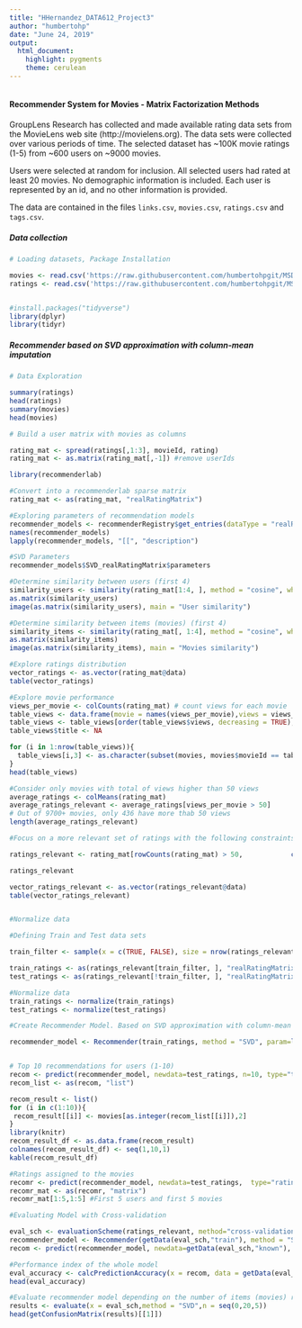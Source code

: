 ---
title: "HHernandez_DATA612_Project3"
author: "humbertohp"
date: "June 24, 2019"
output:
  html_document:
    highlight: pygments
    theme: cerulean
---

```{r }

```

#### Recommender System for Movies - Matrix Factorization Methods

GroupLens Research has collected and made available rating data sets from the MovieLens web site (http://movielens.org). The data sets were collected over various periods of time. The selected dataset has ~100K movie ratings (1-5) from ~600 users on ~9000 movies. 

Users were selected at random for inclusion. All selected users had rated at least 20 movies. No demographic information is included. Each user is represented by an id, and no other information is provided.

The data are contained in the files `links.csv`, `movies.csv`, `ratings.csv` and `tags.csv`.

##### Data collection

```{r message=FALSE}

# Loading datasets, Package Installation

movies <- read.csv('https://raw.githubusercontent.com/humbertohpgit/MSDS3rdSem_DATA612/master/movies.csv')
ratings <- read.csv('https://raw.githubusercontent.com/humbertohpgit/MSDS3rdSem_DATA612/master/ratings.csv')


#install.packages("tidyverse")
library(dplyr)
library(tidyr)
```


##### Recommender based on SVD approximation with column-mean imputation

```{r message=FALSE, warning=FALSE}

# Data Exploration

summary(ratings)
head(ratings)
summary(movies)
head(movies)

# Build a user matrix with movies as columns

rating_mat <- spread(ratings[,1:3], movieId, rating)
rating_mat <- as.matrix(rating_mat[,-1]) #remove userIds

library(recommenderlab)

#Convert into a recommenderlab sparse matrix
rating_mat <- as(rating_mat, "realRatingMatrix") 

#Exploring parameters of recommendation models
recommender_models <- recommenderRegistry$get_entries(dataType = "realRatingMatrix")
names(recommender_models)
lapply(recommender_models, "[[", "description")

#SVD Parameters
recommender_models$SVD_realRatingMatrix$parameters

#Determine similarity between users (first 4)
similarity_users <- similarity(rating_mat[1:4, ], method = "cosine", which = "users")
as.matrix(similarity_users)
image(as.matrix(similarity_users), main = "User similarity")

#Determine similarity between items (movies) (first 4)
similarity_items <- similarity(rating_mat[, 1:4], method = "cosine", which ="items")
as.matrix(similarity_items)
image(as.matrix(similarity_items), main = "Movies similarity")

#Explore ratings distribution
vector_ratings <- as.vector(rating_mat@data)
table(vector_ratings)

#Explore movie performance
views_per_movie <- colCounts(rating_mat) # count views for each movie
table_views <- data.frame(movie = names(views_per_movie),views = views_per_movie)
table_views <- table_views[order(table_views$views, decreasing = TRUE), ] # sort by number of views
table_views$title <- NA

for (i in 1:nrow(table_views)){
  table_views[i,3] <- as.character(subset(movies, movies$movieId == table_views[i,1])$title)
}
head(table_views)

#Consider only movies with total of views higher than 50 views
average_ratings <- colMeans(rating_mat)
average_ratings_relevant <- average_ratings[views_per_movie > 50] 
# Out of 9700+ movies, only 436 have more thab 50 views
length(average_ratings_relevant)

#Focus on a more relevant set of ratings with the following constraints: Minimum of 50 users per rates movie and 50 views per movie.

ratings_relevant <- rating_mat[rowCounts(rating_mat) > 50,            colCounts(rating_mat) > 50]

ratings_relevant

vector_ratings_relevant <- as.vector(ratings_relevant@data)
table(vector_ratings_relevant)


#Normalize data

#Defining Train and Test data sets

train_filter <- sample(x = c(TRUE, FALSE), size = nrow(ratings_relevant),replace = TRUE, prob = c(0.8, 0.2))

train_ratings <- as(ratings_relevant[train_filter, ], "realRatingMatrix") 
test_ratings <- as(ratings_relevant[!train_filter, ], "realRatingMatrix")

#Normalize data
train_ratings <- normalize(train_ratings)
test_ratings <- normalize(test_ratings)

#Create Recommender Model. Based on SVD approximation with column-mean imputation

recommender_model <- Recommender(train_ratings, method = "SVD", param=list(k=10,maxiter=100,normalize="center"))


# Top 10 recommendations for users (1-10)
recom <- predict(recommender_model, newdata=test_ratings, n=10, type="topNList") 
recom_list <- as(recom, "list")

recom_result <- list()
for (i in c(1:10)){
 recom_result[[i]] <- movies[as.integer(recom_list[[i]]),2]
}
library(knitr)
recom_result_df <- as.data.frame(recom_result)
colnames(recom_result_df) <- seq(1,10,1)
kable(recom_result_df)

#Ratings assigned to the movies
recomr <- predict(recommender_model, newdata=test_ratings,  type="ratingMatrix") 
recomr_mat <- as(recomr, "matrix")
recomr_mat[1:5,1:5] #First 5 users and first 5 movies

#Evaluating Model with Cross-validation

eval_sch <- evaluationScheme(ratings_relevant, method="cross-validation", k=4, given=10, goodRating=3)
recommender_model <- Recommender(getData(eval_sch,"train"), method = "SVD", param=list(k=10,maxiter=100,normalize="center"))
recom <- predict(recommender_model, newdata=getData(eval_sch,"known"), n=10, type="topNList") 

#Performance index of the whole model
eval_accuracy <- calcPredictionAccuracy(x = recom, data = getData(eval_sch, "unknown"), given=10, goodRating=3, byUser = FALSE)
head(eval_accuracy)

#Evaluate recommender model depending on the number of items (movies) recommended for every user (multiples of 5 up to 20)
results <- evaluate(x = eval_sch,method = "SVD",n = seq(0,20,5))
head(getConfusionMatrix(results)[[1]])



```

